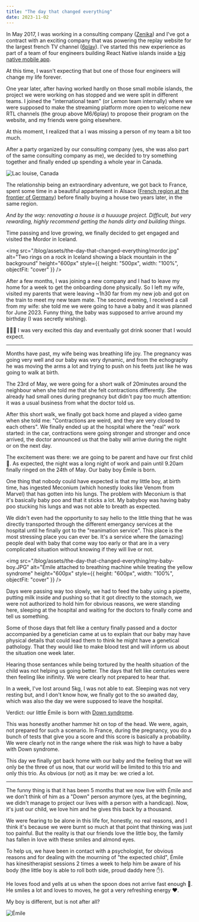 ```yaml
---
title: "The day that changed everything"
date: 2023-11-02
---
```


In May 2017, I was working in a consulting company ([Zenika](https://zenika.com/)) and I've got a contract with an exciting company that was powering the replay website for the largest french TV channel ([6play](https://www.6play.fr/)).
I've started this new experience as part of a team of four engineers building React Native islands inside a [big native mobile app](https://play.google.com/store/apps/details?id=fr.m6.m6replay).

At this time, I wasn't expecting that but one of those four engineers will change my life forever.

One year later, after having worked hardly on those small mobile islands, the project we were working on has stopped and we were split in different teams. I joined the "international team" (or Lemon team internally) where we were supposed to make the streaming platform more open to welcome new RTL channels (the group above M6/6play) to propose their program on the website, and my friends were going elsewhere.

At this moment, I realized that a I was missing a person of my team a bit too much.

After a party organized by our consulting company (yes, she was also part of the same consulting company as me), we decided to try something together and finally ended up spending a whole year in Canada.

![Lac louise, Canada](/blog/assets/the-day-that-changed-everything/canada-lake.jpeg)

The relationship being an extraordinary adventure, we got back to France, spent some time in a beautiful appartement in Alsace ([French region at the frontier of Germany](https://earth.google.com/web/@48.2490582,7.53728725,168.24619957a,396350.73471324d,35y,0h,0t,0r/data=ChAaDgoIL20vMGN4MnIYAiABOgMKATA)) before finally buying a house two years later, in the same region.

_And by the way: renovating a house is a huuuuge project. Difficult, but very rewarding, highly recommend getting the hands dirty and building things._

Time passing and love growing, we finally decided to get engaged and visited the Mordor in Iceland.

<img
  src="/blog/assets/the-day-that-changed-everything/mordor.jpg"
  alt="Two rings on a rock in Iceland showing a black mountain in the background"
  height="600px"
  style={{ height: "500px", width: "100%", objectFit: "cover" }}
/>

After a few months, I was joining a new company and I had to leave my home for a week to get the onboarding done physically. So I left my wife, visited my parents that were leaving ~1h30 far from my new job and got on the train to meet my new team mate.
The second evening, I received a call from my wife: she told me we were going to have a baby and it was planned for June 2023. Funny thing, the baby was supposed to arrive around my birthday (I was secretly wishing).

🍺🍺🍺 I was very excited this day and eventually got drink sooner that I would expect.

---

Months have past, my wife being was breathing life joy. The pregnancy was going very well and our baby was very dynamic, and from the echography he was moving the arms a lot and trying to push on his feets just like he was going to walk at birth.

The 23rd of May, we were going for a short walk of 20minutes around the neighbour when she told me that she felt contractions differently. She already had small ones during pregnancy but didn't pay too much attention: it was a usual business from what the doctor told us.

After this short walk, we finally got back home and played a video game when she told me: "Contractions are weird, and they are very closed to each others".
We finally ended up at the hospital where the "real" work started: in the car, contractions were going stronger and stronger and once arrived, the doctor announced us that the baby will arrive during the night or on the next day.

The excitement was there: we are going to be parent and have our first child 🧒. As expected, the night was a long night of work and pain until 9.20am finally ringed on the 24th of May. Our baby boy Émile is born.

One thing that nobody could have expected is that my little boy, at birth time, has ingested Meconium (which honestly looks like Venom from Marvel) that has gotten into his lungs. The problem with Meconium is that it's basically baby poo and that it sticks a lot. My babyboy was having baby poo stucking his lungs and was not able to breath as expected.

We didn't even had the opportunity to say hello to the little thing that he was directly transported through the different emergancy services at the hospital until he finally got to the "reanimation service". This place is the most stressing place you can ever be. It's a service where the (amazing) people deal with baby that come way too early or that are in a very complicated situation without knowing if they will live or not.

<img
  src="/blog/assets/the-day-that-changed-everything/my-baby-boy.JPG"
  alt="Émile attached to breathing machine while treating the yellow syndrome"
  height="600px"
  style={{ height: "600px", width: "100%", objectFit: "cover" }}
/>

Days were passing way too slowly, we had to feed the baby using a pipette, putting milk inside and pushing so that it got directly to the stomach, we were not authorized to hold him for obvious reasons, we were standing here, sleeping at the hospital and waiting for the doctors to finally come and tell us something.

Some of those days that felt like a century finally passed and a doctor accompanied by a genetician came at us to explain that our baby may have physical details that could lead them to think he might have a genetical pathology. That they would like to make blood test and will inform us about the situation one week later.

Hearing those sentances while being tortured by the health situation of the child was not helping us going better. The days that felt like centuries were then feeling like inifinity. We were clearly not prepared to hear that.

In a week, I've lost around 5kg, I was not able to eat. Sleeping was not very resting but, and I don't know how, we finally got to the so awaited day, which was also the day we were supposed to leave the hospital.

Verdict: our little Émile is born with [Down syndrome](https://en.wikipedia.org/wiki/Down_syndrome).

This was honestly another hammer hit on top of the head. We were, again, not prepared for such a scenario. In France, during the pregnancy, you do a bunch of tests that give you a score and this score is basically a probability. We were clearly not in the range where the risk was high to have a baby with Down syndrome.

This day we finally got back home with our baby and the feeling that we will only be the three of us now, that our world will be limited to this trio and only this trio. As obvious (or not) as it may be: we cried a lot.

---

The funny thing is that it has been 5 months that we now live with Émile and we don't think of him as a "Down" person anymore (yes, at the beginning, we didn't manage to project our lives with a person with a handicap).
Now, it's just our child, we love him and he gives this back by a thousand.

We were fearing to be alone in this life for, honestly, no real reasons, and I think it's because we were burnt so much at that point that thinking was just too painful. But the reality is that our friends love the little boy,
the family has fallen in love with these smiles and almond eyes.

To help us, we have been in contact with a psychologist, for obvious reasons and for dealing with the mourning of "the expected child", Émile has kinesitherapist sessions 2 times a week to help him be aware of his body (the little boy is able to roll both side, proud daddy here ✋).

He loves food and yells at us when the spoon does not arrive fast enough 🤣. He smiles a lot and loves to moves, he got a very refreshing energy ❤️.

My boy is different, but is not after all?

![Émile](/blog/assets/the-day-that-changed-everything/emile.JPG)
